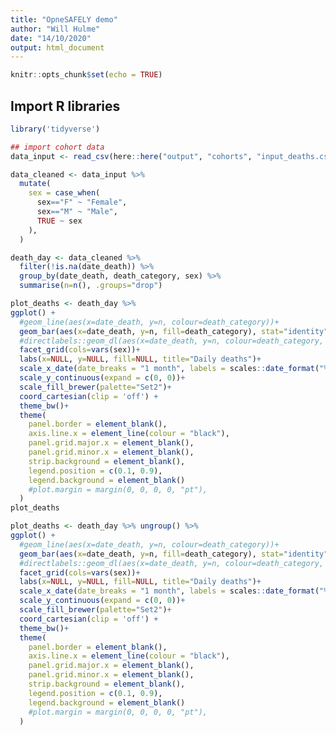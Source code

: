 ```yaml
---
title: "OpneSAFELY demo"
author: "Will Hulme"
date: "14/10/2020"
output: html_document
---
```


```r
knitr::opts_chunk$set(echo = TRUE)

```

## Import R libraries

```r
library('tidyverse')
```


```r
## import cohort data
data_input <- read_csv(here::here("output", "cohorts", "input_deaths.csv"), col_types = "iDDDdddcc")

data_cleaned <- data_input %>%
  mutate(
    sex = case_when(
      sex=="F" ~ "Female",
      sex=="M" ~ "Male",
      TRUE ~ sex
    ),
  )

death_day <- data_cleaned %>%
  filter(!is.na(date_death)) %>%
  group_by(date_death, death_category, sex) %>%
  summarise(n=n(), .groups="drop")

```

```r
plot_deaths <- death_day %>%
ggplot() +
  #geom_line(aes(x=date_death, y=n, colour=death_category))+
  geom_bar(aes(x=date_death, y=n, fill=death_category), stat="identity")+
  #directlabels::geom_dl(aes(x=date_death, y=n, colour=death_category, label = death_category), method = "last.qp")+
  facet_grid(cols=vars(sex))+
  labs(x=NULL, y=NULL, fill=NULL, title="Daily deaths")+
  scale_x_date(date_breaks = "1 month", labels = scales::date_format("%Y-%m"))+
  scale_y_continuous(expand = c(0, 0))+
  scale_fill_brewer(palette="Set2")+
  coord_cartesian(clip = 'off') +
  theme_bw()+
  theme(
    panel.border = element_blank(), 
    axis.line.x = element_line(colour = "black"),
    panel.grid.major.x = element_blank(),
    panel.grid.minor.x = element_blank(),
    strip.background = element_blank(),
    legend.position = c(0.1, 0.9),
    legend.background = element_blank()
    #plot.margin = margin(0, 0, 0, 0, "pt"),
  )
plot_deaths
```

```r
plot_deaths <- death_day %>% ungroup() %>%
ggplot() +
  #geom_line(aes(x=date_death, y=n, colour=death_category))+
  geom_bar(aes(x=date_death, y=n, fill=death_category), stat="identity")+
  #directlabels::geom_dl(aes(x=date_death, y=n, colour=death_category, label = death_category), method = "last.qp")+
  facet_grid(cols=vars(sex))+
  labs(x=NULL, y=NULL, fill=NULL, title="Daily deaths")+
  scale_x_date(date_breaks = "1 month", labels = scales::date_format("%Y-%m"))+
  scale_y_continuous(expand = c(0, 0))+
  scale_fill_brewer(palette="Set2")+
  coord_cartesian(clip = 'off') +
  theme_bw()+
  theme(
    panel.border = element_blank(), 
    axis.line.x = element_line(colour = "black"),
    panel.grid.major.x = element_blank(),
    panel.grid.minor.x = element_blank(),
    strip.background = element_blank(),
    legend.position = c(0.1, 0.9),
    legend.background = element_blank()
    #plot.margin = margin(0, 0, 0, 0, "pt"),
  )

```